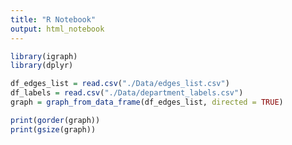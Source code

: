 ```yaml
---
title: "R Notebook"
output: html_notebook
---
```

```r
library(igraph)
library(dplyr)
```


```r
df_edges_list = read.csv("./Data/edges_list.csv")
df_labels = read.csv("./Data/department_labels.csv")
graph = graph_from_data_frame(df_edges_list, directed = TRUE)
```

```r
print(gorder(graph))
print(gsize(graph))
```

